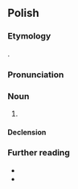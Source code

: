 ==Polish==
{{wp|lang=pl}}

===Etymology===
{{bor+|pl|fr|préservatif}}.

===Pronunciation===
{{pl-p|a=LL-Q809 (pol)-Poemat-prezerwatywa.wav}}

===Noun===
{{pl-noun|f}}

# {{l|en|condom}}
#: {{syn|pl|kondom|guma|gumka}}

====Declension====
{{pl-decl-noun-f}}

===Further reading===
* {{R:pl:WSJP}}
* {{R:PWN}}

{{C|pl|Sex}}